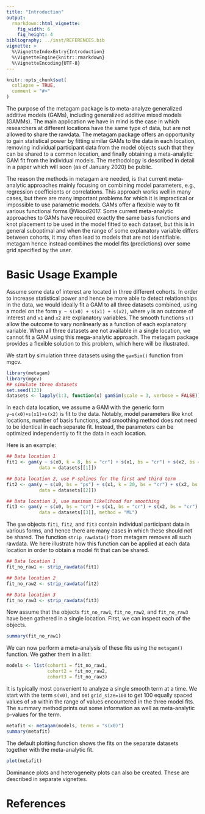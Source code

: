 ```yaml
---
title: "Introduction"
output: 
  rmarkdown::html_vignette:
    fig_width: 6
    fig_height: 4
bibliography: ../inst/REFERENCES.bib
vignette: >
  %\VignetteIndexEntry{Introduction}
  %\VignetteEngine{knitr::rmarkdown}
  %\VignetteEncoding{UTF-8}
---
```


```r
knitr::opts_chunk$set(
  collapse = TRUE,
  comment = "#>"
)
```


The purpose of the metagam package is to meta-analyze generalized additive models (GAMs), including generalized additive mixed models (GAMMs). The main application we have in mind is the case in which researchers at different locations have the same type of data, but are not allowed to share the rawdata. The metagam package offers an opportunity to gain statistical power by fitting similar GAMs to the data in each location, removing individual participant data from the model objects such that they can be shared to a common location, and finally obtaining a meta-analytic GAM fit from the individual models. The methodology is described in detail in a paper which will soon (as of January 2020) be public.

The reason the methods in metagam are needed, is that current meta-analytic approaches mainly focusing on combining model parameters, e.g., regression coefficients or correlations. This approach works well in many cases, but there are many important problems for which it is impractical or impossible to use parametric models. GAMs offer a flexible way to fit various functional forms @Wood2017. Some current meta-analytic approaches to GAMs have required exactly the same basis functions and knot placement to be used in the model fitted to each dataset, but this is in general suboptimal and when the range of some explanatory variable differs between cohorts, it may often lead to models that are not identifiable. metagam hence instead combines the model fits (predictions) over some grid specified by the user.

# Basic Usage Example

Assume some data of interest are located in three different cohorts. In order to increase statistical power and hence be more able to detect relationships in the data, we would ideally fit a GAM to all three datasets combined, using a model on the form `y ~ s(x0) + s(x1) + s(x2)`, where `y` is an outcome of interest and `x1` and `x2` are explanatory variables. The smooth functions `s()` allow the outcome to vary nonlinearly as a function of each explanatory variable. When all three datasets are not available in a single location, we cannot fit a GAM using this mega-analytic approach. The metagam package provides a flexible solution to this problem, which here will be illustrated.

We start by simulation three datasets using the `gamSim()` function from mgcv.


```r
library(metagam)
library(mgcv)
## simulate three datasets
set.seed(123)
datasets <- lapply(1:3, function(x) gamSim(scale = 3, verbose = FALSE))
```

In each data location, we assume a GAM with the generic form `y~s(x0)+s(x1)+s(x2)` is fit to the data. Notably, model parameters like knot locations, number of basis functions, and smoothing method does not need to be identical in each separate fit. Instead, the parameters can be optimized independently to fit the data in each location.

Here is an example:

```r
## Data location 1
fit1 <- gam(y ~ s(x0, k = 8, bs = "cr") + s(x1, bs = "cr") + s(x2, bs = "cr"), 
            data = datasets[[1]])

## Data location 2, use P-splines for the first and third term
fit2 <- gam(y ~ s(x0, bs = "ps") + s(x1, k = 20, bs = "cr") + s(x2, bs = "bs"), 
            data = datasets[[2]])

## Data location 3, use maximum likelihood for smoothing
fit3 <- gam(y ~ s(x0, bs = "cr") + s(x1, bs = "cr") + s(x2, bs = "cr"), 
            data = datasets[[3]], method = "ML")
```

The `gam` objects `fit1`, `fit2`, and `fit3` contain individual participant data in various forms, and hence there are many cases in which these should not be shared. The function `strip_rawdata()` from metagam removes all such rawdata. We here illustrate how this function can be applied at each data location in order to obtain a model fit that can be shared.

```r
## Data location 1
fit_no_raw1 <- strip_rawdata(fit1)

## Data location 2
fit_no_raw2 <- strip_rawdata(fit2)

## Data location 3
fit_no_raw3 <- strip_rawdata(fit3)
```

Now assume that the objects `fit_no_raw1`, `fit_no_raw2`, and `fit_no_raw3` have been gathered in a single location. First, we can inspect each of the objects.

```r
summary(fit_no_raw1)
```


We can now perform a meta-analysis of these fits using the `metagam()` function. We gather them in a list:

```r
models <- list(cohort1 = fit_no_raw1, 
               cohort2 = fit_no_raw2, 
               cohort3 = fit_no_raw3)
```


It is typically most convenient to analyze a single smooth term at a time. We start with the term `s(x0)`, and set `grid_size=100` to get 100 equally spaced values of `x0` within the range of values encountered in the three model fits. The summary method prints out some information as well as meta-analytic p-values for the term.

```r
metafit <- metagam(models, terms = "s(x0)")
summary(metafit)
```

The default plotting function shows the fits on the separate datasets together with the meta-analytic fit.

```r
plot(metafit)
```

Dominance plots and heterogeneity plots can also be created. These are described in separate vignettes.

# References
